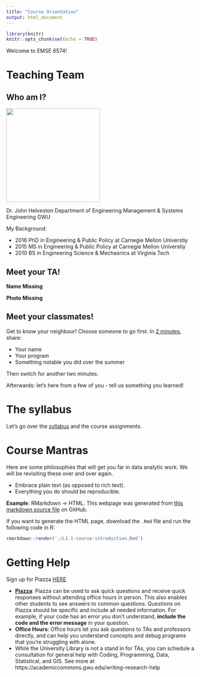 ```yaml
---
title: "Course Orientation"
output: html_document
---
```


```r
library(knitr)
knitr::opts_chunk$set(echo = TRUE)
```

Welcome to EMSE 6574!

# Teaching Team

## Who am I?

![](images/helveston.jpeg){ width=250 }

Dr. John Helveston
Department of Engineering Management & Systems Engineering
GWU

My Background:

- 2016 PhD in Engineering & Public Policy at Carnegie Mellon Universtiy
- 2015 MS in Engineering & Public Policy at Carnegie Mellon Universtiy
- 2010 BS in Engineering Science & Mechasnics at Virginia Tech

## Meet your TA!

**Name Missing**

**Photo Missing**

## Meet your classmates!

Get to know your neighbour! Choose someone to go first. In [2 minutes](https://www.youtube.com/watch?v=48z7nQaehWI), share:

- Your name
- Your program
- Something notable you did over the summer

Then switch for another two minutes.

Afterwards: let's here from a few of you - tell us something you learned!

# The syllabus

Let's go over the [syllabus](https://emse6574-gwu.github.io/2019-Fall/) and the course assignments.

# Course Mantras

Here are some philosophies that will get you far in data analytic work. We will be revisiting these over and over again.

- Embrace plain text (as opposed to rich text).
- Everything you do should be reproducible.

**Example**: RMarkdown -> HTML. This webpage was generated from [this markdown source file](https://raw.githubusercontent.com/emse6574-gwu/2019-Fall/master/L1.1-course-introduction.Rmd) on GitHub.

If you want to generate the HTML page, download the `.Rmd` file and run the following code in R:

```r
rmarkdown::render('./L1.1-course-introduction.Rmd')
```

# Getting Help

Sign up for Piazza [HERE](piazza.com/gwu/fall2019/emse6574)

- [**Piazza**](piazza.com/gwu/fall2019/emse6574): Piazza can be used to ask quick questions and receive quick responses without attending office hours in person. This also enables other students to see answers to common questions. Questions on Piazza should be specific and include all needed information. For example, if your code has an error you don't understand, **include the code and the error message** in your question.
- **Office Hours**: Office hours let you ask questions to TAs and professors directly, and can help you understand concepts and debug programs that you're struggling with alone.
- While the University Library is not a stand in for TAs, you can schedule a consultation for general help with Coding, Programming, Data, Statistical, and GIS. See more at https://academiccommons.gwu.edu/writing-research-help
